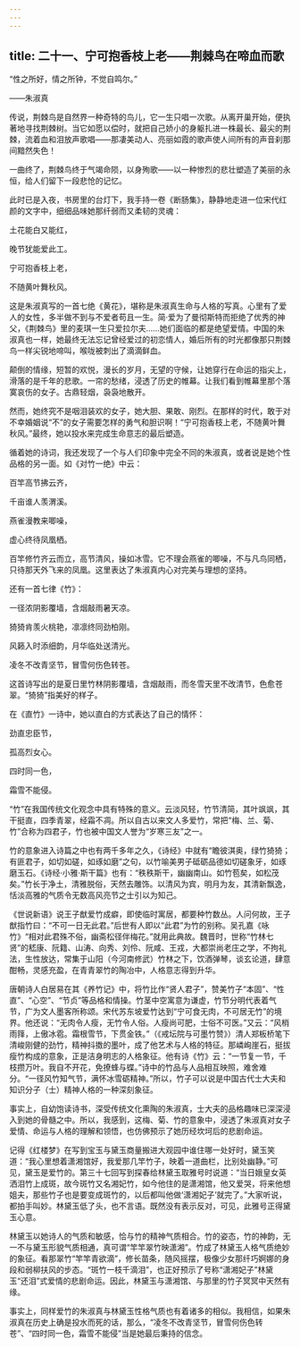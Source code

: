 ```yaml
---
---
---
```

title: 二十一、宁可抱香枝上老——荆棘鸟在啼血而歌
---




“性之所好，情之所钟，不觉自鸣尔。”

——朱淑真

传说，荆棘鸟是自然界一种奇特的鸟儿，它一生只唱一次歌。从离开巢开始，便执著地寻找荆棘树。当它如愿以偿时，就把自己娇小的身躯扎进一株最长、最尖的荆棘，流着血和泪放声歌唱——那凄美动人、亮丽如霞的歌声使人间所有的声音刹那间黯然失色！

一曲终了，荆棘鸟终于气竭命陨，以身殉歌——以一种惨烈的悲壮塑造了美丽的永恒，给人们留下一段悲怆的记忆。

此时已是入夜，书房里的台灯下，我手持一卷《断肠集》，静静地走进一位宋代红颜的文字中，细细品味她那纤弱而又柔韧的灵魂：

土花能白又能红，

晚节犹能爱此工。



宁可抱香枝上老，

不随黄叶舞秋风。

这是朱淑真写的一首七绝《黄花》，堪称是朱淑真生命与人格的写真。心里有了爱人的女性，多半做不到与不爱者苟且一生。简·爱为了曼彻斯特而拒绝了优秀的神父，《荆棘鸟》里的麦琪一生只爱拉尔夫……她们面临的都是绝望爱情。中国的朱淑真也一样，她最终无法忘记曾经爱过的初恋情人，婚后所有的时光都像那只荆棘鸟一样尖锐地啼叫，喉咙被刺出了滴滴鲜血。

颠倒的情缘，短暂的欢悦，漫长的岁月，无望的守候，让她穿行在命运的指尖上，滑落的是千年的悲歌。一帘的愁绪，浸透了历史的帷幕。让我们看到帷幕里那个落寞哀伤的女子。古鼎轻烟，袅袅地散开。

然而，她终究不是咽泪装欢的女子，她大胆、果敢、刚烈。在那样的时代，敢于对不幸婚姻说“不”的女子需要怎样的勇气和胆识啊！“宁可抱香枝上老，不随黄叶舞秋风。”最终，她以投水来完成生命意志的最后塑造。

循着她的诗词，我还发现了一个与人们印象中完全不同的朱淑真，或者说是她个性品格的另一面。如《对竹一绝》中云：



百竿高节拂云齐，

千亩谁人羡渭溪。

燕雀漫教来唧噪，

虚心终待凤凰栖。

百竿修竹齐云而立，高节清风，操如冰雪。它不理会燕雀的唧噪，不与凡鸟同栖，只待那天外飞来的凤凰。这里表达了朱淑真内心对完美与理想的坚持。

还有一首七律《竹》：

一径浓阴影覆墙，含烟敲雨暑天凉。

猗猗肯羡火桃艳，凛凛终同劲柏刚。

风籁入时添细韵，月华临处送清光。

凌冬不改青坚节，冒雪何伤色转苍。

这首诗写出的是夏日里竹林阴影覆墙，含烟敲雨，而冬雪天里不改清节，色愈苍翠。“猗猗”指美好的样子。



在《直竹》一诗中，她以直白的方式表达了自己的情怀：

劲直忠臣节，

孤高烈女心。

四时同一色，

霜雪不能侵。

“竹”在我国传统文化观念中具有特殊的意义。云淡风轻，竹节清简，其叶飒飒，其干挺直，四季青翠，经霜不凋。所以自古以来文人多爱竹，常把“梅、兰、菊、竹”合称为四君子，竹也被中国文人誉为“岁寒三友”之一。

竹的意象进入诗篇之中也有两千多年之久，《诗经》中就有“瞻彼淇奥，绿竹猗猗；有匪君子，如切如磋，如琢如磨”之句，以竹喻美男子砥砺品德如切磋象牙，如琢磨玉石。《诗经·小雅·斯干篇》也有：“秩秩斯干，幽幽南山。如竹苞矣，如松茂矣。”竹长于净土，清雅脱俗，天然去雕饰。以清风为宾，明月为友，其清新飘逸，恬淡高雅的气质令无数高风亮节之士引以为知己。

《世说新语》说王子猷爱竹成癖，即使临时寓居，都要种竹数丛。人问何故，王子猷指竹曰：“不可一日无此君。”后世有人即以“此君”为竹的别称。吴孔嘉《咏竹》“相对此君殊不俗，幽斋松径伴梅花。”就用此典故。魏晋时，世称“竹林七贤”的嵇康、阮籍、山涛、向秀、刘伶、阮咸、王戎，大都崇尚老庄之学，不拘礼法，生性放达，常集于山阳（今河南修武）竹林之下，饮酒弹琴，谈玄论道，肆意酣畅，灵感充盈，在青青翠竹的陶冶中，人格意志得到升华。



唐朝诗人白居易在其《养竹记》中，将竹比作“贤人君子”，赞美竹子“本固”、“性直”、“心空”、“节贞”等品格和情操。竹茎中空寓意为谦虚，竹节分明代表着气节，广为文人墨客所称颂。宋代苏东坡爱竹达到“宁可食无肉，不可居无竹”的境界。他还说：“无肉令人瘦，无竹令人俗。人瘦尚可肥，士俗不可医。”又云：“风梢雨箨，上傲冰雹。霜根雪节，下贯金铁。”（《戒坛院与可墨竹赞》）清人郑板桥笔下清峻刚健的劲竹，精神抖擞的墨叶，成了他艺术与人格的特征。那嶙峋崖石，挺拔瘦竹构成的意象，正是洁身明志的人格象征。他有诗《竹》云：“一节复一节，千枝攒万叶。我自不开花，免撩蜂与蝶。”诗中的竹品与人品相互映照，难舍难分。“一径风竹知气节，满怀冰雪砺精神。”所以，竹子可以说是中国古代士大夫和知识分子（士）精神人格的一种深刻象征。

事实上，自幼饱读诗书，深受传统文化熏陶的朱淑真，士大夫的品格趣味已深深浸入到她的骨髓之中。所以，我感到，这梅、菊、竹的意象中，浸透了朱淑真对女子爱情、命运与人格的理解和领悟，也仿佛预示了她历经坎坷后的悲剧命运。



记得《红楼梦》在写到宝玉与黛玉商量搬进大观园中谁住哪一处好时，黛玉笑道：“我心里想着潇湘馆好，我爱那几竿竹子，映着一道曲栏，比别处幽静。”可见，黛玉是爱竹的。第三十七回写到探春给林黛玉取雅号时说道：“当日娥皇女英洒泪竹上成斑，故今斑竹又名湘妃竹，如今他住的是潇湘馆，他又爱哭，将来他想姐夫，那些竹子也是要变成斑竹的，以后都叫他做‘潇湘妃子’就完了。”大家听说，都拍手叫妙。林黛玉低了头，也不言语。既然没有表示反对，可见，此雅号正得黛玉心意。

林黛玉以她诗人的气质和敏感，恰与竹的精神气质相合。竹的姿态，竹的神韵，无一不与黛玉形貌气质相通，真可谓“竿竿翠竹映潇湘”。竹成了林黛玉人格气质绝妙的象征。看那翠竹“竿竿青欲滴”，修长苗条，随风摇摆，极像少女那纤巧婀娜的身段和弱柳扶风的步态。“斑竹一枝千滴泪”，也正好预示了号称“潇湘妃子”林黛玉“还泪”式爱情的悲剧命运。因此，林黛玉与潇湘馆、与那里的竹子冥冥中天然有缘。

事实上，同样爱竹的朱淑真与林黛玉性格气质也有着诸多的相似。我相信，如果朱淑真在历史上确是投水而死的话，那么，“凌冬不改青坚节，冒雪何伤色转苍”、“四时同一色，霜雪不能侵”当是她最后秉持的信念。